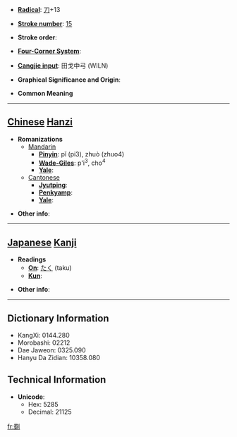 * '''[[Wiktionary:Chinese radical index| Radical]]''': [[Wiktionary:Chinese radical index 刀|刀]]+13

* '''[[Wiktionary:Chinese total strokes index|Stroke number]]''': [[Wiktionary:Chinese total strokes index 15|15]]

* '''Stroke order''': 

* '''[[Wiktionary:Chinese four corner index|Four-Corner System]]''': 

* '''[[Wiktionary:Chinese Cangjie index|Cangjie input]]''': 田戈中弓 (WILN)

* '''Graphical Significance and Origin''': 

* '''Common Meaning'''

----

== [[Chinese]] [[Hanzi]] ==

* '''Romanizations'''
** [[Mandarin]]
*** '''[[Pinyin]]''': pǐ (pi3), zhuò (zhuo4)
*** '''[[Wade-Giles]]''': p'i<sup>3</sup>, cho<sup>4</sup>
*** '''[[Yale]]''': 
**[[Cantonese]]
***'''[[Jyutping]]''':
***'''[[Penkyamp]]''': 
***'''[[Yale]]''': 

* '''Other info''': 

----

== [[Japanese]] [[Kanji]] ==

* '''Readings'''
** '''[[On]]''': [[たく]] (taku)
** '''[[Kun]]''': 

* '''Other info''':  

----

== Dictionary Information ==

* KangXi: 0144.280
* Morobashi: 02212
* Dae Jaweon: 0325.090
* Hanyu Da Zidian: 10358.080

== Technical Information ==

* '''Unicode''':
** Hex: 5285
** Decimal: 21125

[[fr:劅]]